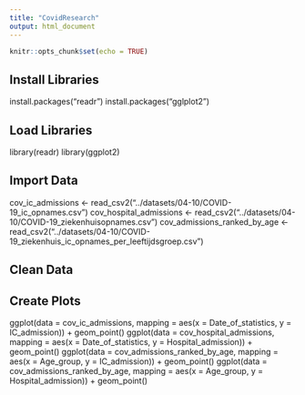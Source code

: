 ```yaml
---
title: "CovidResearch"
output: html_document
---
```


```r
knitr::opts_chunk$set(echo = TRUE)
```
## Install Libraries
install.packages("readr")
install.packages("gglplot2")

## Load Libraries 
library(readr)
library(ggplot2)

## Import Data
cov_ic_admissions <- read_csv2("../datasets/04-10/COVID-19_ic_opnames.csv")
cov_hospital_admissions <- read_csv2("../datasets/04-10/COVID-19_ziekenhuisopnames.csv")
cov_admissions_ranked_by_age <- read_csv2("../datasets/04-10/COVID-19_ziekenhuis_ic_opnames_per_leeftijdsgroep.csv")

## Clean Data


## Create Plots
ggplot(data = cov_ic_admissions, mapping = aes(x = Date_of_statistics, y = IC_admission)) + geom_point()
ggplot(data = cov_hospital_admissions, mapping = aes(x = Date_of_statistics, y = Hospital_admission)) + geom_point()
ggplot(data = cov_admissions_ranked_by_age, mapping = aes(x = Age_group, y = IC_admission)) + geom_point()
ggplot(data = cov_admissions_ranked_by_age, mapping = aes(x = Age_group, y = Hospital_admission)) + geom_point()